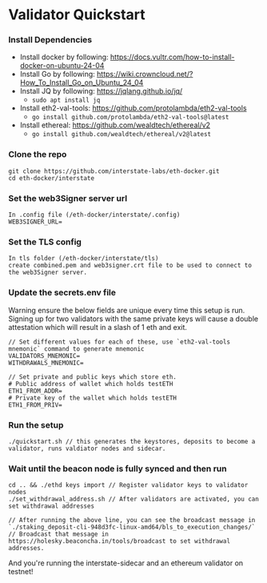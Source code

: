 # Validator Quickstart

### Install Dependencies
- Install docker by following: https://docs.vultr.com/how-to-install-docker-on-ubuntu-24-04
- Install Go by following: https://wiki.crowncloud.net/?How_To_Install_Go_on_Ubuntu_24_04
- Install JQ by following: https://jqlang.github.io/jq/
    - ```sudo apt install jq```
- Install eth2-val-tools: https://github.com/protolambda/eth2-val-tools
    - ```go install github.com/protolambda/eth2-val-tools@latest ```
- Install ethereal: https://github.com/wealdtech/ethereal/v2
    - ```go install github.com/wealdtech/ethereal/v2@latest ```

### Clone the repo
```
git clone https://github.com/interstate-labs/eth-docker.git
cd eth-docker/interstate
```

### Set the web3Signer server url 
```
In .config file (/eth-docker/interstate/.config)
WEB3SIGNER_URL=
```

### Set the TLS config  
```
In tls folder (/eth-docker/interstate/tls)
create combined.pem and web3signer.crt file to be used to connect to the web3Signer server.
```

### Update the secrets.env file

Warning ensure the below fields are unique every time this setup is run. Signing up for two validators with the same private keys will cause a double attestation which will result in a slash of 1 eth and exit.

```
// Set different values for each of these, use `eth2-val-tools mnemonic` command to generate mnemonic
VALIDATORS_MNEMONIC=
WITHDRAWALS_MNEMONIC=

// Set private and public keys which store eth. 
# Public address of wallet which holds testETH
ETH1_FROM_ADDR=
# Private key of the wallet which holds testETH
ETH1_FROM_PRIV=
```

### Run the setup
```
./quickstart.sh // this generates the keystores, deposits to become a validator, runs valdiator nodes and sidecar.
```

### Wait until the beacon node is fully synced and then run
```
cd .. && ./ethd keys import // Register validator keys to validator nodes
./set_withdrawal_address.sh // After validators are activated, you can set withdrawal addresses

// After running the above line, you can see the broadcast message in `./staking_deposit-cli-948d3fc-linux-amd64/bls_to_execution_changes/`
// Broadcast that message in https://holesky.beaconcha.in/tools/broadcast to set withdrawal addresses.
```



And you're running the interstate-sidecar and an ethereum validator on testnet!
